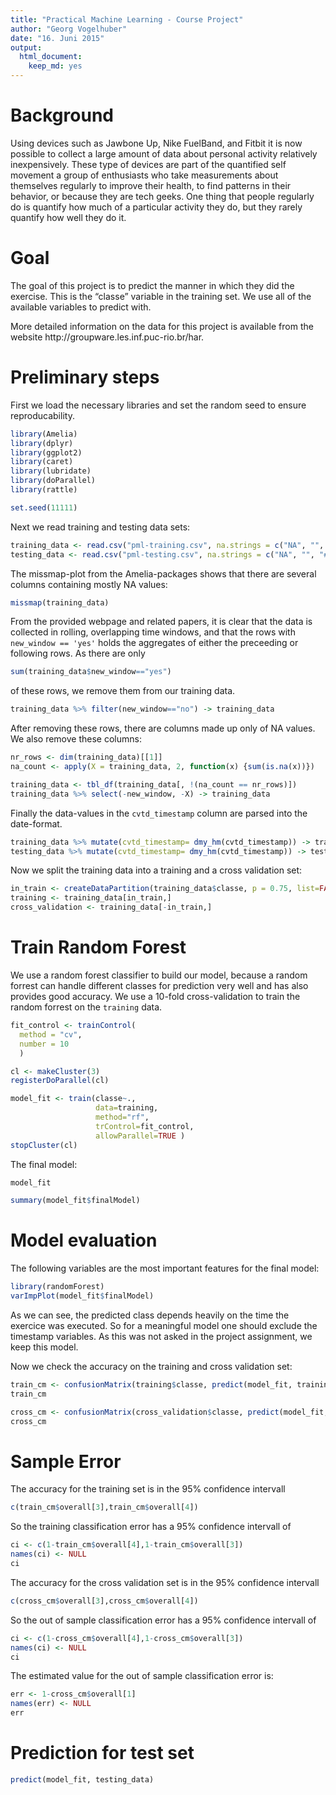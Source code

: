 ```yaml
---
title: "Practical Machine Learning - Course Project"
author: "Georg Vogelhuber"
date: "16. Juni 2015"
output: 
  html_document: 
    keep_md: yes
---
```


# Background
Using devices such as Jawbone Up, Nike FuelBand, and Fitbit it is now possible to collect a large amount of data about personal activity relatively inexpensively. These type of devices are part of the quantified self movement  a group of enthusiasts who take measurements about themselves regularly to improve their health, to find patterns in their behavior, or because they are tech geeks. One thing that people regularly do is quantify how much of a particular activity they do, but they rarely quantify how well they do it.

# Goal
The goal of this project is to predict the manner in which they did the exercise. This is the “classe” variable in the training set. We use all of the available variables to predict with. 

More detailed information on the data for this project is available from the website http://groupware.les.inf.puc-rio.br/har.

# Preliminary steps

First we load the necessary libraries and set the random seed to ensure reproducability.

```r
library(Amelia)   
library(dplyr)
library(ggplot2)
library(caret)
library(lubridate)
library(doParallel)
library(rattle)

set.seed(11111)
```

Next we read training and testing data sets:
```r
training_data <- read.csv("pml-training.csv", na.strings = c("NA", "", "#DIV/0!"))
testing_data <- read.csv("pml-testing.csv", na.strings = c("NA", "", "#DIV/0!"))
```

The missmap-plot from the Amelia-packages shows that there are several columns 
containing mostly NA values:
```r
missmap(training_data)
```

From the provided webpage and related papers, it is clear that the data is collected in rolling, overlapping time windows, and that the rows with `new_window == 'yes'` holds the aggregates of either the preceeding or following rows.  As there are only
```r
sum(training_data$new_window=="yes")
```
of these rows, we remove them from our training data.
```r
training_data %>% filter(new_window=="no") -> training_data
```

After removing these rows, there are columns made up only of NA values. We also remove
these columns:
```r
nr_rows <- dim(training_data)[[1]]
na_count <- apply(X = training_data, 2, function(x) {sum(is.na(x))})

training_data <- tbl_df(training_data[, !(na_count == nr_rows)])
training_data %>% select(-new_window, -X) -> training_data
```

Finally the data-values in the `cvtd_timestamp` column are parsed into the date-format.
```r
training_data %>% mutate(cvtd_timestamp= dmy_hm(cvtd_timestamp)) -> training_data
testing_data %>% mutate(cvtd_timestamp= dmy_hm(cvtd_timestamp)) -> testing_data
```

Now we split the training data into a training and a cross validation set:
```r
in_train <- createDataPartition(training_data$classe, p = 0.75, list=FALSE)
training <- training_data[in_train,]
cross_validation <- training_data[-in_train,]
```

# Train Random Forest

We use a random forest classifier to build our model, because a random forrest can handle different classes for prediction very well
and has also provides good accuracy. We use a 10-fold cross-validation to train the random forrest on the `training` data.

```r
fit_control <- trainControl(
  method = "cv",
  number = 10
  )

cl <- makeCluster(3)
registerDoParallel(cl)

model_fit <- train(classe~.,
                   data=training,
                   method="rf",
                   trControl=fit_control,
                   allowParallel=TRUE )
stopCluster(cl)

```

The final model:
```r
model_fit
```

```r
summary(model_fit$finalModel)
```

# Model evaluation

The following variables are the most important features for the final model:
```r
library(randomForest)
varImpPlot(model_fit$finalModel)
```
As we can see, the predicted class depends heavily on the time the exercice was executed. So
for a meaningful model one should exclude the timestamp variables. As this was not asked in
the project assignment, we keep this model.

Now we check the accuracy on the training and cross validation set:
```r
train_cm <- confusionMatrix(training$classe, predict(model_fit, training))
train_cm
```

```r
cross_cm <- confusionMatrix(cross_validation$classe, predict(model_fit, cross_validation))
cross_cm
```

# Sample Error

The accuracy for the training set is in the 95% confidence intervall
```r
c(train_cm$overall[3],train_cm$overall[4])
```
So the training classification error has a 95% confidence intervall of
```r
ci <- c(1-train_cm$overall[4],1-train_cm$overall[3])
names(ci) <- NULL
ci
```

The accuracy for the cross validation set is in the 95% confidence intervall
```r
c(cross_cm$overall[3],cross_cm$overall[4])
```
So the out of sample classification error has a 95% confidence intervall of
```r
ci <- c(1-cross_cm$overall[4],1-cross_cm$overall[3])
names(ci) <- NULL
ci
```

The estimated value for the out of sample classification error is:
```r
err <- 1-cross_cm$overall[1]
names(err) <- NULL
err
```
# Prediction for test set

```r
predict(model_fit, testing_data)
```
